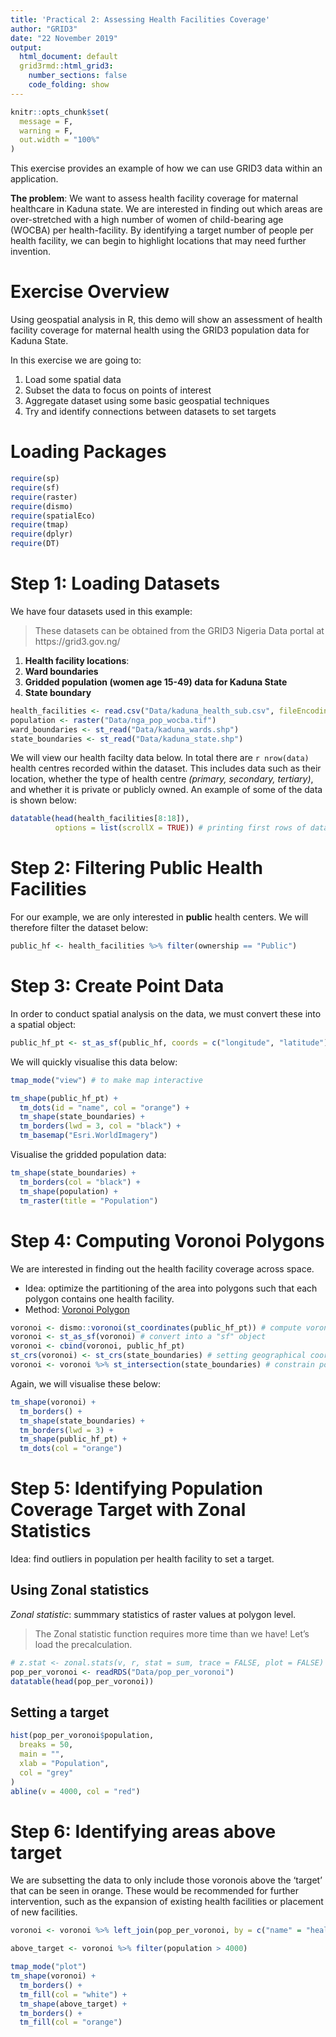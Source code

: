 ```yaml
---
title: 'Practical 2: Assessing Health Facilities Coverage'
author: "GRID3"
date: "22 November 2019"
output:
  html_document: default
  grid3rmd::html_grid3:
    number_sections: false
    code_folding: show
---
```


```r
knitr::opts_chunk$set(
  message = F,
  warning = F,
  out.width = "100%"
)
```

This exercise provides an example of how we can use GRID3 data within an application. 

**The problem**: We want to assess health facility coverage for maternal healthcare in Kaduna state. We are interested in finding out which areas are over-stretched with a high number of women of child-bearing age (WOCBA) per health-facility. By identifying a target number of people per health facility, we can begin to highlight locations that may need further invention. 

# Exercise Overview

Using geospatial analysis in R, this demo will show an assessment of health facility coverage for maternal health using the GRID3 population data for Kaduna State.

In this exercise we are going to:

1. Load some spatial data
2. Subset the data to focus on points of interest
3. Aggregate dataset using some basic geospatial techniques
4. Try and identify connections between datasets to set targets

# Loading Packages

```r
require(sp)
require(sf)
require(raster)
require(dismo)
require(spatialEco)
require(tmap)
require(dplyr)
require(DT)
```

# Step 1: Loading Datasets

We have four datasets used in this example:

> These datasets can be obtained from the GRID3 Nigeria Data portal at https://grid3.gov.ng/

1. **Health facility locations**: 
2. **Ward boundaries**
3. **Gridded population (women age 15-49) data for Kaduna State**
4. **State boundary**

```r
health_facilities <- read.csv("Data/kaduna_health_sub.csv", fileEncoding="latin1")
population <- raster("Data/nga_pop_wocba.tif")
ward_boundaries <- st_read("Data/kaduna_wards.shp")
state_boundaries <- st_read("Data/kaduna_state.shp")
```

We will view our health facilty data below. In total there are `r nrow(data)` health centres recorded within the dataset. This includes data such as their location, whether the type of health centre *(primary, secondary, tertiary)*, and whether it is private or publicly owned. An example of some of the data is shown below:

```r
datatable(head(health_facilities[8:18]),
          options = list(scrollX = TRUE)) # printing first rows of dataset
```

# Step 2: Filtering Public Health Facilities
For our example, we are only interested in **public** health centers. We will therefore filter the dataset below:

```r
public_hf <- health_facilities %>% filter(ownership == "Public")
```

# Step 3: Create Point Data
In order to conduct spatial analysis on the data, we must convert these into a spatial object: 

```r
public_hf_pt <- st_as_sf(public_hf, coords = c("longitude", "latitude"))
```

We will quickly visualise this data below:

```r
tmap_mode("view") # to make map interactive

tm_shape(public_hf_pt) +
  tm_dots(id = "name", col = "orange") +
  tm_shape(state_boundaries) +
  tm_borders(lwd = 3, col = "black") +
  tm_basemap("Esri.WorldImagery")
```

Visualise the gridded population data:

```r
tm_shape(state_boundaries) +
  tm_borders(col = "black") +
  tm_shape(population) +
  tm_raster(title = "Population")
```

# Step 4: Computing Voronoi Polygons

We are interested in finding out the health facility coverage across space. 

- Idea: optimize the  partitioning of the area into polygons such that each polygon contains one health facility.
- Method: [Voronoi Polygon](https://en.wikipedia.org/wiki/Voronoi_diagram)

```r
voronoi <- dismo::voronoi(st_coordinates(public_hf_pt)) # compute voronoi from points coordinates
voronoi <- st_as_sf(voronoi) # convert into a "sf" object
voronoi <- cbind(voronoi, public_hf_pt)
st_crs(voronoi) <- st_crs(state_boundaries) # setting geographical coordinate system
voronoi <- voronoi %>% st_intersection(state_boundaries) # constrain polygon to state boundaries
```

Again, we will visualise these below:

```r
tm_shape(voronoi) +
  tm_borders() +
  tm_shape(state_boundaries) +
  tm_borders(lwd = 3) +
  tm_shape(public_hf_pt) +
  tm_dots(col = "orange")
```

# Step 5: Identifying Population Coverage Target with Zonal Statistics

Idea: find outliers in population per health facility to set a target.

## Using Zonal statistics

*Zonal statistic*: summmary statistics of raster values at polygon level.

> The Zonal statistic function requires more time than we have! Let's load the precalculation.

```r
# z.stat <- zonal.stats(v, r, stat = sum, trace = FALSE, plot = FALSE)
pop_per_voronoi <- readRDS("Data/pop_per_voronoi")
datatable(head(pop_per_voronoi))
```

## Setting a target

```r
hist(pop_per_voronoi$population,
  breaks = 50,
  main = "",
  xlab = "Population",
  col = "grey"
)
abline(v = 4000, col = "red")
```

# Step 6: Identifying areas above target

We are subsetting the data to only include those voronois above the 'target' that can be seen in orange. These would be recommended for further intervention, such as the expansion of existing health facilities or placement of new facilities.

```r
voronoi <- voronoi %>% left_join(pop_per_voronoi, by = c("name" = "health_facility"))

above_target <- voronoi %>% filter(population > 4000)

tmap_mode("plot")
tm_shape(voronoi) +
  tm_borders() +
  tm_fill(col = "white") +
  tm_shape(above_target) +
  tm_borders() +
  tm_fill(col = "orange")
```

